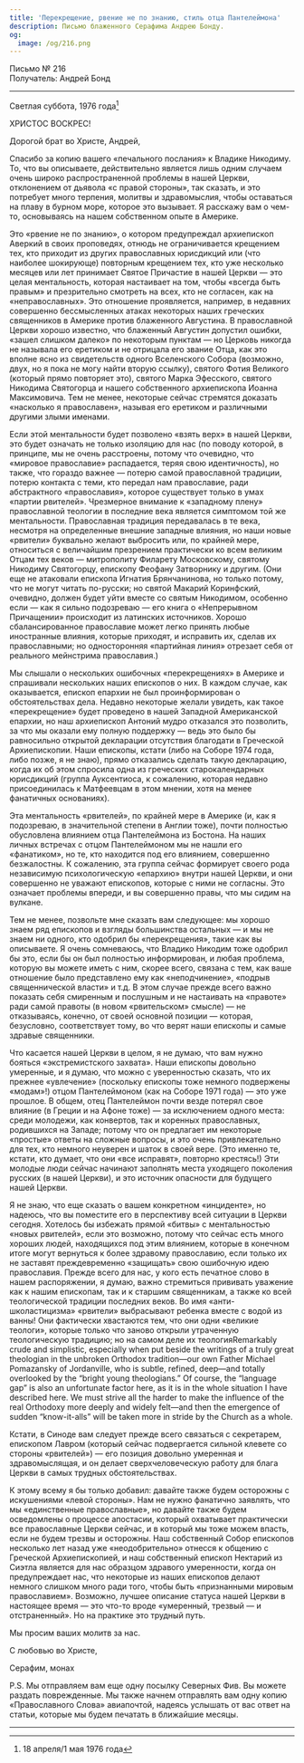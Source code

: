 ```yaml
---
title: 'Перекрещение, рвение не по знанию, стиль отца Пантелеймона'
description: Письмо блаженного Серафима Андрею Бонду.
og:
  image: /og/216.png
---
```


<div style={{textAlign:'right', fontFamily:'monospace'}}>Письмо № 216</div>
<div style={{textAlign:'left', fontFamily:'monospace'}}>Получатель: Андрей Бонд</div>

---

Светлая суббота, 1976 года[^1]

ХРИСТОС ВОСКРЕС!

Дорогой брат во Христе, Андрей,

Спасибо за копию вашего «печального послания» к Владике Никодиму. То, что вы описываете, действительно является лишь одним случаем очень широко распространенной проблемы в нашей Церкви, отклонением от дьявола «с правой стороны», так сказать, и это потребует много терпения, молитвы и здравомыслия, чтобы оставаться на плаву в бурном море, которое это вызывает. Я расскажу вам о чем-то, основываясь на нашем собственном опыте в Америке.

Это «рвение не по знанию», о котором предупреждал архиепископ Аверкий в своих проповедях, отнюдь не ограничивается крещением тех, кто приходит из других православных юрисдикций или (что наиболее шокирующе) повторным крещением тех, кто уже несколько месяцев или лет принимает Святое Причастие в нашей Церкви — это целая ментальность, которая настаивает на том, чтобы «всегда быть правым» и презрительно смотреть на всех, кто не согласен, как на «неправославных». Это отношение проявляется, например, в недавних совершенно бессмысленных атаках некоторых наших греческих священников в Америке против блаженного Августина. В православной Церкви хорошо известно, что блаженный Августин допустил ошибки, «зашел слишком далеко» по некоторым пунктам — но Церковь никогда не называла его еретиком и не отрицала его звание Отца, как это вполне ясно из свидетельств одного Вселенского Собора (возможно, двух, но я пока не могу найти вторую ссылку), святого Фотия Великого (который прямо повторяет это), святого Марка Эфесского, святого Никодима Святогорца и нашего собственного архиепископа Иоанна Максимовича. Тем не менее, некоторые сейчас стремятся доказать «насколько я православен», называя его еретиком и различными другими злыми именами.

Если этой ментальности будет позволено «взять верх» в нашей Церкви, это будет означать не только изоляцию для нас (по поводу которой, в принципе, мы не очень расстроены, потому что очевидно, что «мировое православие» распадается, теряя свою идентичность), но также, что гораздо важнее — потерю самой православной традиции, потерю контакта с теми, кто передал нам православие, ради абстрактного «православия», которое существует только в умах «партии рвителей». Чрезмерное внимание к «западному плену» православной теологии в последние века является симптомом той же ментальности. Православная традиция передавалась в те века, несмотря на определенные внешние западные влияния, но наши новые «рвители» буквально желают выбросить или, по крайней мере, относиться с величайшим презрением практически ко всем великим Отцам тех веков — митрополиту Филарету Московскому, святому Никодиму Святогорцу, епископу Феофану Затворнику и другим. (Они еще не атаковали епископа Игнатия Брянчанинова, но только потому, что не могут читать по-русски; но святой Макарий Коринфский, очевидно, должен будет уйти вместе со святым Никодимом, особенно если — как я сильно подозреваю — его книга о «Непрерывном Причащении» происходит из латинских источников. Хорошо сбалансированное православие может легко принять любые иностранные влияния, которые приходят, и исправить их, сделав их православными; но односторонняя «партийная линия» отрезает себя от реального мейнстрима православия.)

Мы слышали о нескольких ошибочных «перекрещениях» в Америке и спрашивали нескольких наших епископов о них. В каждом случае, как оказывается, епископ епархии не был проинформирован о обстоятельствах дела. Недавно некоторые желали увидеть, как такое «перекрещение» будет проведено в нашей Западной Американской епархии, но наш архиепископ Антоний мудро отказался это позволить, за что мы оказали ему полную поддержку — ведь это было бы равносильно открытой декларации отсутствия благодати в Греческой Архиепископии. Наши епископы, кстати (либо на Соборе 1974 года, либо позже, я не знаю), прямо отказались сделать такую декларацию, когда их об этом спросила одна из греческих старокалендарных юрисдикций (группа Ауксентиоса, к сожалению, которая недавно присоединилась к Матфеевцам в этом мнении, хотя на менее фанатичных основаниях).

Эта ментальность «рвителей», по крайней мере в Америке (и, как я подозреваю, в значительной степени в Англии тоже), почти полностью обусловлена влиянием отца Пантелеймона из Бостона. На наших личных встречах с отцом Пантелеймоном мы не нашли его «фанатиком», но те, кто находится под его влиянием, совершенно безжалостны. К сожалению, эта группа сейчас формирует своего рода независимую психологическую «епархию» внутри нашей Церкви, и они совершенно не уважают епископов, которые с ними не согласны. Это означает проблемы впереди, и вы совершенно правы, что мы сидим на вулкане.

Тем не менее, позвольте мне сказать вам следующее: мы хорошо знаем ряд епископов и взгляды большинства остальных — и мы не знаем ни одного, кто одобрил бы «перекрещения», такие как вы описываете. Я очень сомневаюсь, что Владико Никодим тоже одобрил бы это, если бы он был полностью информирован, и любая проблема, которую вы можете иметь с ним, скорее всего, связана с тем, как ваше отношение было представлено ему как «неподчинение», «подрыв священнической власти» и т.д. В этом случае прежде всего важно показать себя смиренным и послушным и не настаивать на «правоте» ради самой правоты (в новом «рвительском» смысле) — не отказываясь, конечно, от своей основной позиции — которая, безусловно, соответствует тому, во что верят наши епископы и самые здравые священники.

Что касается нашей Церкви в целом, я не думаю, что вам нужно бояться «экстремистского захвата». Наши епископы довольно умеренные, и я думаю, что можно с уверенностью сказать, что их прежнее «увлечение» (поскольку епископы тоже немного подвержены «модам»!) отцом Пантелеймоном (как на Соборе 1971 года) — это уже прошлое. В общем, отец Пантелеймон почти везде потерял свое влияние (в Греции и на Афоне тоже) — за исключением одного места: среди молодежи, как конвертов, так и коренных православных, родившихся на Западе; потому что он предлагает им некоторые «простые» ответы на сложные вопросы, и это очень привлекательно для тех, кто немного неуверен и шаток в своей вере. (Это именно те, кстати, кто думает, что они «все исправят», повторно крестясь!) Эти молодые люди сейчас начинают заполнять места уходящего поколения русских (в нашей Церкви), и это источник опасности для будущего нашей Церкви.

Я не знаю, что еще сказать о вашем конкретном «инциденте», но надеюсь, что вы поместите его в перспективу всей ситуации в Церкви сегодня. Хотелось бы избежать прямой «битвы» с ментальностью «новых рвителей», если это возможно, потому что сейчас есть много хороших людей, находящихся под этим влиянием, которые в конечном итоге могут вернуться к более здравому православию, если только их не заставят преждевременно «защищать» свою ошибочную идею православия. Прежде всего для нас, у кого есть печатное слово в нашем распоряжении, я думаю, важно стремиться прививать уважение как к нашим епископам, так и к старшим священникам, а также ко всей теологической традиции последних веков. Во имя «анти-школастицизма» «рвители» выбрасывают ребенка вместе с водой из ванны! Они фактически хвастаются тем, что они одни «великие теологи», которые только что заново открыли утраченную теологическую традицию; но на самом деле их теологияRemarkably crude and simplistic, especially when put beside the writings of a truly great theologian in the unbroken Orthodox tradition—our own Father Michael Pomazansky of Jordanville, who is subtle, refined, deep—and totally overlooked by the “bright young theologians.” Of course, the “language gap” is also an unfortunate factor here, as it is in the whole situation I have described here. We must strive all the harder to make the influence of the real Orthodoxy more deeply and widely felt—and then the emergence of sudden “know-it-alls” will be taken more in stride by the Church as a whole.

Кстати, в Синоде вам следует прежде всего связаться с секретарем, епископом Лавром (который сейчас подвергается сильной клевете со стороны «рвителей») — его позиция довольно умеренная и здравомыслящая, и он делает сверхчеловеческую работу для блага Церкви в самых трудных обстоятельствах.

К этому всему я бы только добавил: давайте также будем осторожны с искушениями «левой стороны». Нам не нужно фанатично заявлять, что мы «единственные православные», но давайте также будем осведомлены о процессе апостасии, который охватывает практически все православные Церкви сейчас, и в который мы тоже можем впасть, если не будем трезвы и осторожны. Наш собственный Собор епископов несколько лет назад уже «неодобрительно» отнесся к общению с Греческой Архиепископией, и наш собственный епископ Нектарий из Сиэтла является для нас образцом здравого умеренности, когда он предупреждает нас, что некоторые из наших епископов делают немного слишком много ради того, чтобы быть «признанными мировым православием». Возможно, лучшее описание статуса нашей Церкви в настоящее время — это что-то вроде «умеренный, трезвый — и отстраненный». Но на практике это трудный путь.

Мы просим ваших молитв за нас.

С любовью во Христе,

Серафим, монах

P.S. Мы отправляем вам еще одну посылку Северных Фив. Вы можете раздать поврежденные. Мы также начнем отправлять вам одну копию «Православного Слова» авиапочтой, надеясь услышать от вас ответ на статьи, которые мы будем печатать в ближайшие месяцы.

---

[^1]: 18 апреля/1 мая 1976 года